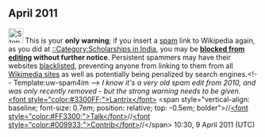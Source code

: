 <article id="31444756" title=User talk:Atulkkum>
	<talkpage id="31444756" title="User talk:Atulkkum">
== April 2011 ==
[[Image:Stop hand nuvola.svg|30px|alt=|link=]] This is your '''only warning'''; if you insert a [[Wikipedia:Spam|spam]] link to Wikipedia again, as you did at [[::Category:Scholarships in India]], you may be '''[[Wikipedia:Blocking policy|blocked from editing]] without further notice'''. Persistent spammers may have their websites [[Wikipedia:Spam blacklist|blacklisted]], preventing anyone from linking to them from all [[foundation:Our projects|Wikimedia sites]] as well as potentially being penalized by search engines.[[Category:User talk pages with Uw-spam4im notices|{{PAGENAME}}]]&lt;!-- Template:uw-spam4im --&gt; ''I know it's a very old spam edit from 2010, and was only recently removed - but the strong warning needs to be given.'' [[User:Lantrix|&lt;font style=&quot;color:#3300FF;&quot;&gt;Lantrix&lt;/font&gt;]] &lt;span style=&quot;vertical-align: baseline; font-size: 0.7em; position: relative; top: -0.5em; bolder&quot;&gt;//[[User_talk:Lantrix|&lt;font style=&quot;color:#FF3300;&quot;&gt;Talk&lt;/font&gt;]]//[[Special:Contributions/Lantrix|&lt;font style=&quot;color:#009933;&quot;&gt;Contrib&lt;/font&gt;]]//&lt;/span&gt; 10:30, 9 April 2011 (UTC)
	</talkpage>
</article>